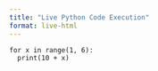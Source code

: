```yaml
---
title: "Live Python Code Execution"
format: live-html
---
```


```pyodide
for x in range(1, 6):
  print(10 + x)
```